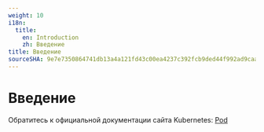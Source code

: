 ```yaml
---
weight: 10
i18n:
  title:
    en: Introduction
    zh: Введение
title: Введение
sourceSHA: 9e7e7350864741db13a4a121fd43c00ea4237c392fcb9ded44f992ad9caad076
---
```


# Введение

Обратитесь к официальной документации сайта Kubernetes: [Pod](https://kubernetes.io/docs/concepts/workloads/pods/)
